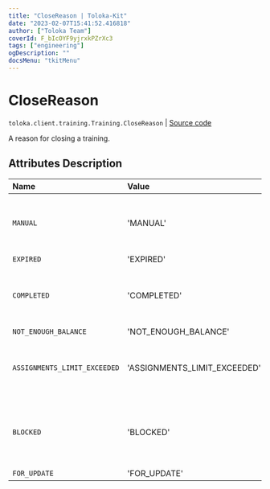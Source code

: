 ```yaml
---
title: "CloseReason | Toloka-Kit"
date: "2023-02-07T15:41:52.416818"
author: ["Toloka Team"]
coverId: F_bIcOYF9yjrxkPZrXc3
tags: ["engineering"]
ogDescription: ""
docsMenu: "tkitMenu"
---
```


# CloseReason
`toloka.client.training.Training.CloseReason` | [Source code](https://github.com/Toloka/toloka-kit/blob/v1.1.3/src/client/training.py#L62)

A reason for closing a training.

## Attributes Description

| Name | Value | Description |
| :------| :-----------| :----------| 
`MANUAL`|'MANUAL'|<p>A training was closed by a requester.</p>
`EXPIRED`|'EXPIRED'|
`COMPLETED`|'COMPLETED'|<p>All linked pool tasks were completed.</p>
`NOT_ENOUGH_BALANCE`|'NOT_ENOUGH_BALANCE'|
`ASSIGNMENTS_LIMIT_EXCEEDED`|'ASSIGNMENTS_LIMIT_EXCEEDED'|<p>A limit of 2 millions assignments is reached.</p>
`BLOCKED`|'BLOCKED'|<p>The requester&#x27;s account was blocked.</p>
`FOR_UPDATE`|'FOR_UPDATE'|